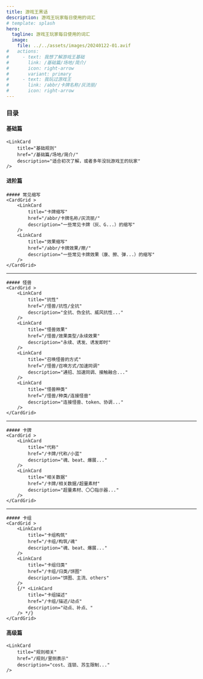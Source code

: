 ```yaml
---
title: 游戏王黑话
description: 游戏王玩家每日使用的词汇
# template: splash
hero:
  tagline: 游戏王玩家每日使用的词汇
  image:
    file: ../../assets/images/20240122-01.avif
#   actions:
#     - text: 我想了解游戏王基础
#       link: /基础篇/场地/简介/
#       icon: right-arrow
#       variant: primary
#     - text: 我玩过游戏王
#       link: /abbr/卡牌名称/灰流丽/
#       icon: right-arrow
---
```



### 目录

#### 基础篇
	<LinkCard 
		title="基础规则"  
		href="/基础篇/场地/简介/"
		description="适合初次了解，或者多年没玩游戏王的玩家"
	/>

#### 进阶篇
	##### 常见缩写
	<CardGrid >
		<LinkCard 
			title="卡牌缩写" 
			href="/abbr/卡牌名称/灰流丽/"
			description="一些常见卡牌（灰、G...）的缩写"
		/>
		<LinkCard 
			title="效果缩写" 
			href="/abbr/卡牌效果/擦/"
			description="一些常见卡牌效果（康、擦、弹...）的缩写"
		/>
	</CardGrid>
---
	##### 怪兽
	<CardGrid >
		<LinkCard 
			title="抗性" 
			href="/怪兽/抗性/全抗"
			description="全抗、伪全抗、威风抗性..."
		/>
		<LinkCard 
			title="怪兽效果" 
			href="/怪兽/效果类型/永续效果"
			description="永续、诱发、诱发即时"
		/>
		<LinkCard 
			title="召唤怪兽的方式" 
			href="/怪兽/召唤方式/加速同调"
			description="通招、加速同调、接触融合..."
		/>
		<LinkCard 
			title="怪兽种类" 
			href="/怪兽/种类/连接怪兽"
			description="连接怪兽、token、协调..."
		/>
	</CardGrid>

---

	##### 卡牌
	<CardGrid >
		<LinkCard 
			title="代称" 
			href="/卡牌/代称/小蓝"
			description="魂、beat、爆展..."
		/>
		<LinkCard 
			title="相关数据" 
			href="/卡牌/相关数据/超量素材"
			description="超量素材、〇〇指示器..."
		/>
	</CardGrid>

---

	##### 卡组
	<CardGrid >
		<LinkCard 
			title="卡组构筑" 
			href="/卡组/构筑/魂"
			description="魂、beat、爆展..."
		/>
		<LinkCard 
			title="卡组归类" 
			href="/卡组/归类/饼图"
			description="饼图、主流、others"
		/>
		{/* <LinkCard 
			title="卡组描述" 
			href="/卡组/描述/动点"
			description="动点、补点、"
		/> */}
	</CardGrid>

#### 高级篇
	<LinkCard 
		title="规则相关" 
		href="/规则/里侧表示"
		description="cost、连锁、苏生限制..."
	/>